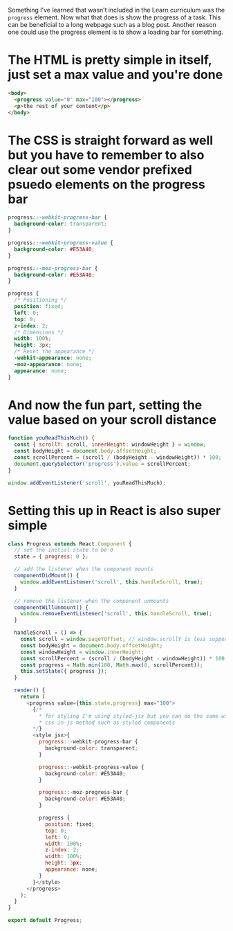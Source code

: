 

Something I’ve learned that wasn’t included in the Learn curriculum was the `progress` element. Now what that does is show the progress of a task. This can be beneficial to a long webpage such as a blog post. Another reason one could use the progress element is to show a loading bar for something.

# The HTML is pretty simple in itself, just set a max value and you're done

```html
<body>
  <progress value="0" max="100"></progress>
  <p>the rest of your content</p>
</body>
```

# The CSS is straight forward as well but you have to remember to also clear out some vendor prefixed psuedo elements on the progress bar

```css
progress::-webkit-progress-bar {
  background-color: transparent;
}

progress::-webkit-progress-value {
  background-color: #E53A40;
}

progress::-moz-progress-bar {
  background-color: #E53A40;
}

progress {
  /* Positioning */
  position: fixed;
  left: 0;
  top: 0;
  z-index: 2;
  /* Dimensions */
  width: 100%;
  height: 3px;
  /* Reset the appearance */
  -webkit-appearance: none;
  -moz-appearance: none;
  appearance: none;
}
```

# And now the fun part, setting the value based on your scroll distance

```javascript
function youReadThisMuch() {
  const { scrollY: scroll, innerHeight: windowHeight } = window;
  const bodyHeight = document.body.offsetHeight;
  const scrollPercent = (scroll / (bodyHeight - windowHeight)) * 100;
  document.querySelector('progress').value = scrollPercent;
}

window.addEventListener('scroll', youReadThisMuch);
```

# Setting this up in React is also super simple

```javascript
class Progress extends React.Component {
  // set the initial state to be 0
  state = { progress: 0 };

  // add the listener when the component mounts
  componentDidMount() {
    window.addEventListener('scroll', this.handleScroll, true);
  }

  // remove the listener when the component unmounts
  componentWillUnmount() {
    window.removeEventListener('scroll', this.handleScroll, true);
  }

  handleScroll = () => {
    const scroll = window.pageYOffset; // window.scrollY is less supported
    const bodyHeight = document.body.offsetHeight;
    const windowHeight = window.innerHeight;
    const scrollPercent = (scroll / (bodyHeight - windowHeight)) * 100;
    const progress = Math.min(100, Math.max(0, scrollPercent));
    this.setState({ progress });
  }

  render() {
    return (
      <progress value={this.state.progress} max="100">
        {/*
          * for styling I'm using styled-jsx but you can do the same with another
          * css-in-js method such as styled components
        */}
        <style jsx>{
          progress::-webkit-progress-bar {
            background-color: transparent;
          }

          progress::-webkit-progress-value {
            background-color: #E53A40;
          }

          progress::-moz-progress-bar {
            background-color: #E53A40;
          }

          progress {
            position: fixed;
            top: 0;
            left: 0;
            width: 100%;
            z-index: 2;
            width: 100%;
            height: 3px;
            appearance: none;
          }
        }</style>
      </progress>
    );
  }
}

export default Progress;
```

